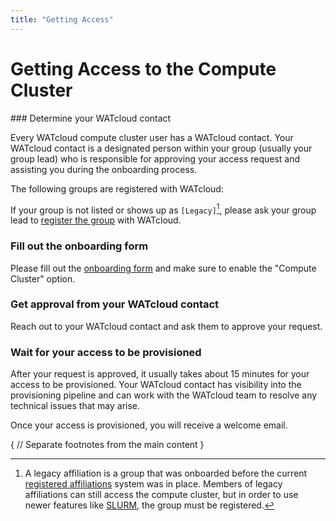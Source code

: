 ```yaml
---
title: "Getting Access"
---
```


# Getting Access to the Compute Cluster

 
<Steps>
### Determine your WATcloud contact

Every WATcloud compute cluster user has a WATcloud contact. Your WATcloud contact is a designated person within your group (usually your group lead)
who is responsible for approving your access request and assisting you during the onboarding process.

The following groups are registered with WATcloud:

<AffiliationList affiliationInfo={affiliationInfo} />

If your group is not listed or shows up as `[Legacy]`[^legacy-affiliation], please ask your group lead to [register the group][registered-affiliations] with WATcloud.

[registered-affiliations]: ../registered-affiliations
[^legacy-affiliation]: A legacy affiliation is a group that was onboarded before the current [registered affiliations][registered-affiliations] system was in place.
    Members of legacy affiliations can still access the compute cluster, but in order to use newer features like [SLURM](./slurm), the group must be registered.

### Fill out the onboarding form
 
Please fill out the [onboarding form](../utilities/onboarding-form) and make sure to enable the "Compute Cluster" option.
 
### Get approval from your WATcloud contact

Reach out to your WATcloud contact and ask them to approve your request.

### Wait for your access to be provisioned

After your request is approved, it usually takes about 15 minutes for your access to be provisioned. Your WATcloud contact has visibility
into the provisioning pipeline and can work with the WATcloud team to resolve any technical issues that may arise.

Once your access is provisioned, you will receive a welcome email.
 
</Steps>

{
// Separate footnotes from the main content
}

<Separator className="mt-6" />